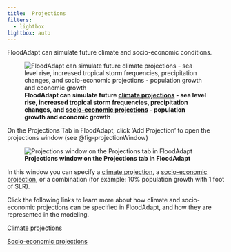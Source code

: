 ```yaml
---
title: 	Projections
filters:
  - lightbox
lightbox: auto
---
```

FloodAdapt can simulate future climate and socio-economic conditions.

![**FloodAdapt can simulate future [climate projections]{.underline} - sea level rise, increased tropical storm frequencies, precipitation changes, and [socio-economic projections]{.underline} - population growth and economic growth**](../../_static/images/projections.png){#fig-projections}

On the Projections Tab in FloodAdapt, click 'Add Projection' to open the projections window (see @fig-projectionWindow)

![**Projections window on the Projections tab in FloodAdapt**](../../_static/images/Projection_window.png){#fig-projectionWindow}

In this window you can specify a [climate projection](climate.qmd), a [socio-economic projection](socioEconomic.qmd), or a combination (for example: 10% population growth with 1 foot of SLR).

Click the following links to learn more about how climate and socio-economic projections can be specified in FloodAdapt, and how they are represented in the modeling.

[Climate projections](climate.qmd)

[Socio-economic projections](socioEconomic.qmd)
